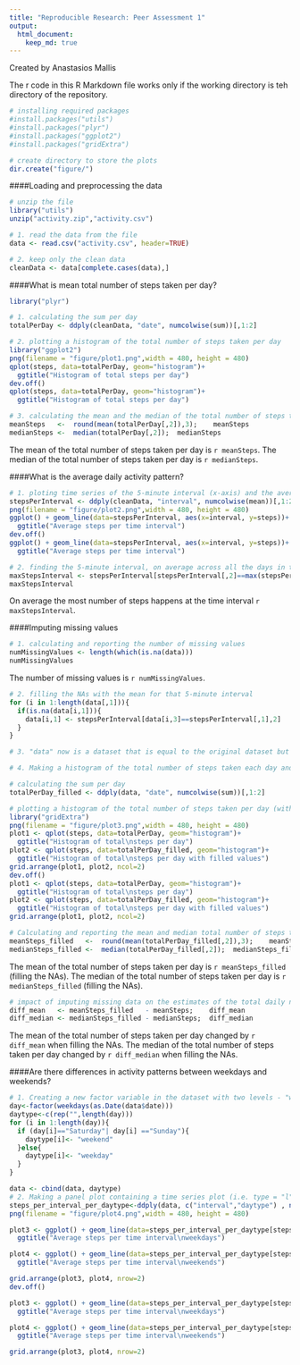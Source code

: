 ```yaml
---
title: "Reproducible Research: Peer Assessment 1"
output: 
  html_document:
    keep_md: true
---
```

Created by Anastasios Mallis

The r code in this R Markdown file works only if the working directory is teh directory of the repository.

```r
# installing required packages
#install.packages("utils")
#install.packages("plyr")
#install.packages("ggplot2")
#install.packages("gridExtra")

# create directory to store the plots
dir.create("figure/")
```
####Loading and preprocessing the data
```r
# unzip the file 
library("utils")
unzip("activity.zip","activity.csv")

# 1. read the data from the file
data <- read.csv("activity.csv", header=TRUE)

# 2. keep only the clean data
cleanData <- data[complete.cases(data),]
```

####What is mean total number of steps taken per day?
```r
library("plyr")

# 1. calculating the sum per day
totalPerDay <- ddply(cleanData, "date", numcolwise(sum))[,1:2]

# 2. plotting a histogram of the total number of steps taken per day
library("ggplot2")
png(filename = "figure/plot1.png",width = 480, height = 480)
qplot(steps, data=totalPerDay, geom="histogram")+
  ggtitle("Histogram of total steps per day")
dev.off()
qplot(steps, data=totalPerDay, geom="histogram")+
  ggtitle("Histogram of total steps per day")
```
```r
# 3. calculating the mean and the median of the total number of steps taken per day
meanSteps   <-  round(mean(totalPerDay[,2]),3);    meanSteps
medianSteps <-  median(totalPerDay[,2]);  medianSteps
```
The mean of the total number of steps taken per day is `r meanSteps`.
The median of the total number of steps taken per day is `r medianSteps`.


####What is the average daily activity pattern?
```r
# 1. ploting time series of the 5-minute interval (x-axis) and the average number of steps taken, averaged across all days (y-axis)
stepsPerInterval <- ddply(cleanData, "interval", numcolwise(mean))[,1:2]
png(filename = "figure/plot2.png",width = 480, height = 480)
ggplot() + geom_line(data=stepsPerInterval, aes(x=interval, y=steps))+
  ggtitle("Average steps per time interval")
dev.off()
ggplot() + geom_line(data=stepsPerInterval, aes(x=interval, y=steps))+
  ggtitle("Average steps per time interval")
```
```r
# 2. finding the 5-minute interval, on average across all the days in the dataset, that contains the maximum number of steps
maxStepsInterval <- stepsPerInterval[stepsPerInterval[,2]==max(stepsPerInterval[,2]),1]
maxStepsInterval
```
On average the most number of steps happens at the time interval `r maxStepsInterval`.


####Imputing missing values
```r
# 1. calculating and reporting the number of missing values
numMissingValues <- length(which(is.na(data)))
numMissingValues
```
The number of missing values is `r numMissingValues`.

```r
# 2. filling the NAs with the mean for that 5-minute interval
for (i in 1:length(data[,1])){
  if(is.na(data[i,1])){
    data[i,1] <- stepsPerInterval[data[i,3]==stepsPerInterval[,1],2]
  }
}

# 3. "data" now is a dataset that is equal to the original dataset but with the missing data filled in

# 4. Making a histogram of the total number of steps taken each day and Calculating and reporting the mean and median total number of steps taken per day.

# calculating the sum per day
totalPerDay_filled <- ddply(data, "date", numcolwise(sum))[,1:2]

# plotting a histogram of the total number of steps taken per day (with ad with out filled data)
library("gridExtra")
png(filename = "figure/plot3.png",width = 480, height = 480)
plot1 <- qplot(steps, data=totalPerDay, geom="histogram")+
  ggtitle("Histogram of total\nsteps per day")
plot2 <- qplot(steps, data=totalPerDay_filled, geom="histogram")+
  ggtitle("Histogram of total\nsteps per day with filled values")
grid.arrange(plot1, plot2, ncol=2)
dev.off()
plot1 <- qplot(steps, data=totalPerDay, geom="histogram")+
  ggtitle("Histogram of total\nsteps per day")
plot2 <- qplot(steps, data=totalPerDay_filled, geom="histogram")+
  ggtitle("Histogram of total\nsteps per day with filled values")
grid.arrange(plot1, plot2, ncol=2)
```
```r
# Calculating and reporting the mean and median total number of steps taken per day
meanSteps_filled   <-  round(mean(totalPerDay_filled[,2]),3);    meanSteps_filled
medianSteps_filled <-  median(totalPerDay_filled[,2]);  medianSteps_filled
```
The mean of the total number of steps taken per day is `r meanSteps_filled` (filling the NAs).
The median of the total number of steps taken per day is `r medianSteps_filled` (filling the NAs).
```r
# impact of imputing missing data on the estimates of the total daily number of steps
diff_mean   <- meanSteps_filled   - meanSteps;    diff_mean 
diff_median <- medianSteps_filled - medianSteps;  diff_median
```
The mean of the total number of steps taken per day changed by `r diff_mean` when filling the NAs.
The median of the total number of steps taken per day changed by `r diff_median` when filling the NAs.


####Are there differences in activity patterns between weekdays and weekends?

```r
# 1. Creating a new factor variable in the dataset with two levels - "weekday" and "weekend" indicating whether a given date is a weekday or weekend day
day<-factor(weekdays(as.Date(data$date)))
daytype<-c(rep("",length(day)))
for (i in 1:length(day)){
  if (day[i]=="Saturday"| day[i] =="Sunday"){
    daytype[i]<- "weekend"
  }else{
    daytype[i]<- "weekday"
  }
}

data <- cbind(data, daytype)
# 2. Making a panel plot containing a time series plot (i.e. type = "l") of the 5-minute interval (x-axis) and the average number of steps taken, averaged across all weekday days or weekend days (y-axis).
steps_per_interval_per_daytype<-ddply(data, c("interval","daytype") , numcolwise(mean))
png(filename = "figure/plot4.png",width = 480, height = 480)

plot3 <- ggplot() + geom_line(data=steps_per_interval_per_daytype[steps_per_interval_per_daytype$daytype=="weekday",], aes(x=interval, y=steps))+
  ggtitle("Average steps per time interval\nweekdays")

plot4 <- ggplot() + geom_line(data=steps_per_interval_per_daytype[steps_per_interval_per_daytype$daytype=="weekend",], aes(x=interval, y=steps))+
  ggtitle("Average steps per time interval\nweekends")

grid.arrange(plot3, plot4, nrow=2)
dev.off()

plot3 <- ggplot() + geom_line(data=steps_per_interval_per_daytype[steps_per_interval_per_daytype$daytype=="weekday",], aes(x=interval, y=steps))+
  ggtitle("Average steps per time interval\nweekdays")

plot4 <- ggplot() + geom_line(data=steps_per_interval_per_daytype[steps_per_interval_per_daytype$daytype=="weekend",], aes(x=interval, y=steps))+
  ggtitle("Average steps per time interval\nweekends")

grid.arrange(plot3, plot4, nrow=2)
```
